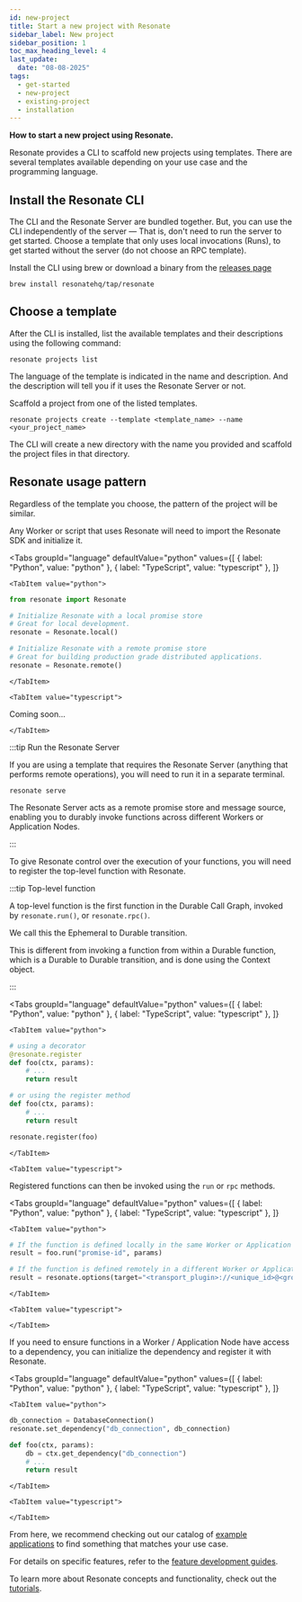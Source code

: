 ```yaml
---
id: new-project
title: Start a new project with Resonate
sidebar_label: New project
sidebar_position: 1
toc_max_heading_level: 4
last_update:
  date: "08-08-2025"
tags:
  - get-started
  - new-project
  - existing-project
  - installation
---
```



**How to start a new project using Resonate.**

Resonate provides a CLI to scaffold new projects using templates.
There are several templates available depending on your use case and the programming language.

## Install the Resonate CLI

The CLI and the Resonate Server are bundled together.
But, you can use the CLI independently of the server — That is, don't need to run the server to get started.
Choose a template that only uses local invocations (Runs), to get started without the server (do not choose an RPC template).

Install the CLI using brew or download a binary from the [releases page](https://github.com/resonatehq/resonate/releases)

```shell
brew install resonatehq/tap/resonate
```

## Choose a template

After the CLI is installed, list the available templates and their descriptions using the following command:

```shell
resonate projects list
```

The language of the template is indicated in the name and description.
And the description will tell you if it uses the Resonate Server or not.

Scaffold a project from one of the listed templates.

```shell
resonate projects create --template <template_name> --name <your_project_name>
```

The CLI will create a new directory with the name you provided and scaffold the project files in that directory.

## Resonate usage pattern

Regardless of the template you choose, the pattern of the project will be similar.

Any Worker or script that uses Resonate will need to import the Resonate SDK and initialize it.

<Tabs
    groupId="language"
	defaultValue="python"
	values={[
		{ label: "Python", value: "python" },
		{ label: "TypeScript", value: "typescript" },
	]}
>
    
    <TabItem value="python">

```python
from resonate import Resonate

# Initialize Resonate with a local promise store
# Great for local development.
resonate = Resonate.local()

# Initialize Resonate with a remote promise store
# Great for building production grade distributed applications.
resonate = Resonate.remote()
```

    </TabItem>

    <TabItem value="typescript">

Coming soon...

    </TabItem>

</Tabs>

:::tip Run the Resonate Server

If you are using a template that requires the Resonate Server (anything that performs remote operations), you will need to run it in a separate terminal.

```shell
resonate serve
```

The Resonate Server acts as a remote promise store and message source, enabling you to durably invoke functions across different Workers or Application Nodes.

:::

To give Resonate control over the execution of your functions, you will need to register the top-level function with Resonate.

:::tip Top-level function

A top-level function is the first function in the Durable Call Graph, invoked by `resonate.run()`, or `resonate.rpc()`.

We call this the Ephemeral to Durable transition.

This is different from invoking a function from within a Durable function, which is a Durable to Durable transition, and is done using the Context object.

:::

<Tabs
    groupId="language"
	defaultValue="python"
	values={[
		{ label: "Python", value: "python" },
		{ label: "TypeScript", value: "typescript" },
	]}
>

    <TabItem value="python">

```python
# using a decorator
@resonate.register
def foo(ctx, params):
    # ...
    return result

# or using the register method
def foo(ctx, params):
	# ...
	return result

resonate.register(foo)
```

    </TabItem>

    <TabItem value="typescript">

  </TabItem>

</Tabs>

Registered functions can then be invoked using the `run` or `rpc` methods.

<Tabs
	groupId="language"
	defaultValue="python"
	values={[
		{ label: "Python", value: "python" },
		{ label: "TypeScript", value: "typescript" },
	]}
>
	<TabItem value="python">

```python
# If the function is defined locally in the same Worker or Application Node
result = foo.run("promise-id", params)

# If the function is defined remotely in a different Worker or Application Node
result = resonate.options(target="<transport_plugin>://<unique_id>@<group>/<id>").rpc("foo", "promise-id", params)
```

    </TabItem>

    <TabItem value="typescript">

    </TabItem>

</Tabs>

If you need to ensure functions in a Worker / Application Node have access to a dependency, you can initialize the dependency and register it with Resonate.

<Tabs
	groupId="language"
	defaultValue="python"
	values={[
		{ label: "Python", value: "python" },
		{ label: "TypeScript", value: "typescript" },
	]}
>

    <TabItem value="python">

```python
db_connection = DatabaseConnection()
resonate.set_dependency("db_connection", db_connection)

def foo(ctx, params):
	db = ctx.get_dependency("db_connection")
	# ...
	return result
```

    </TabItem>

    <TabItem value="typescript">

    </TabItem>

</Tabs>

From here, we recommend checking out our catalog of [example applications](https://github.com/resonatehq-examples) to find something that matches your use case.

For details on specific features, refer to the [feature development guides](/develop).

To learn more about Resonate concepts and functionality, check out the [tutorials](/learn).
